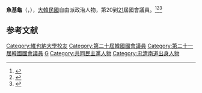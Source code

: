 {{Infobox politician
| name = 魚基龜<br>{{lang|ko|어기구}}
| image = 
| caption = 
| birth_date = {{Birth date and age|1963|1|10}}
| birth_place = {{KOR}}[[忠清南道|忠清南道]][[唐津市_(韓國)|唐津市]]
| residence = {{KOR}}[[忠清南道|忠清南道]][[唐津市_(韓國)|唐津市]]
| nationality = {{ROK}}
| party = {{MPK}}
| other_names = 
| alma_mater = {{tsl|ko|순천향대학교|順天鄉大學}}、[[維也納大學|維也納大學]]
| office = {{flagicon|South Korea}} 第20-21屆[[韓國國會|韓國國會]]議員
| term_start = 2016年5月30日
| term_end = 
| constituency = [[忠清南道|忠清南道]][[唐津市_(韓國)|唐津市]]
| predecessor = {{tsl|ko|김동완 (1958년)|金東完}}
| successor = 
}}

'''魚基龜'''（{{kor|어기구|魚基龜|Eo Gi-gu}}，{{bd|1963年|1月10日}}），[[大韓民國|大韓民國]]自由派政治人物，第20到[[第21屆大韓民國國會議員名單|21]]屆國會議員。<ref>{{cite news|author1=|title=韓過去5年　扣押逾1700艘非法捕撈中國漁船|url=https://hk.on.cc/hk/bkn/cnt/aeanews/20201008/bkn-20201008160011728-1008_00912_001.html|accessdate=2020-10-09|agency=東網|date=2020-10-08|language=zh}}</ref><ref>{{cite news|author1=|title=농해수위 상임위 구성…위원장 이개호·간사 서삼석 의원|url=http://www.hdhy.co.kr/news/articleView.html?idxno=12506|accessdate=2020-10-09|agency=現代海洋|date=2020-06-30|language=ko|archive-date=2021-05-12|archive-url=https://web.archive.org/web/20210512173335/https://www.hdhy.co.kr/news/articleView.html?idxno=12506|dead-url=no}}</ref><ref>{{cite news|author1=|title=이 시국에…100만명 동의하면 헌법개정안 발의할 수 있는 개헌안 발의|url=https://kr.theepochtimes.com/%EC%9D%B4-%EC%8B%9C%EA%B5%AD%EC%97%90100%EB%A7%8C%EB%AA%85-%EB%8F%99%EC%9D%98%ED%95%98%EB%A9%B4-%ED%97%8C%EB%B2%95%EA%B0%9C%EC%A0%95%ED%95%A0-%EC%88%98-%EC%9E%88%EA%B2%8C-%ED%95%98%EB%8A%94_522972.html|accessdate=2020-10-09|agency=에포크타임스|date=2020-08-31|language=ko|archive-date=2020-03-27|archive-url=https://web.archive.org/web/20200327155751/https://kr.theepochtimes.com/%ec%9d%b4-%ec%8b%9c%ea%b5%ad%ec%97%90100%eb%a7%8c%eb%aa%85-%eb%8f%99%ec%9d%98%ed%95%98%eb%a9%b4-%ed%97%8c%eb%b2%95%ea%b0%9c%ec%a0%95%ed%95%a0-%ec%88%98-%ec%9e%88%ea%b2%8c-%ed%95%98%eb%8a%94_522972.html|dead-url=no}}</ref>

== 参考文献 ==
<references />

{{DEFAULTSORT:Eo Gi-gu}}
[[Category:維也納大學校友|Category:維也納大學校友]]
[[Category:第二十屆韓國國會議員|Category:第二十屆韓國國會議員]]
[[Category:第二十一屆韓國國會議員|Category:第二十一屆韓國國會議員]]
[[Category:魚姓|G]]
[[Category:共同民主黨人物|Category:共同民主黨人物]]
[[Category:忠清南道出身人物|Category:忠清南道出身人物]]